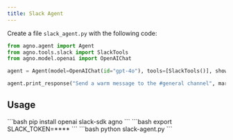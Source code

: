 ```yaml
---
title: Slack Agent
---
```


Create a file `slack_agent.py` with the following code:

```python slack_agent.py
from agno.agent import Agent
from agno.tools.slack import SlackTools
from agno.model.openai import OpenAIChat

agent = Agent(model=OpenAIChat(id="gpt-4o"), tools=[SlackTools()], show_tool_calls=True)

agent.print_response("Send a warm message to the #general channel", markdown=True)
```

## Usage

<Steps>
  <Snippet file="create-venv-step.mdx" />

  <Step title="Install libraries">
    ```bash
    pip install openai slack-sdk agno
    ```
  </Step>

  <Step title="Set environment variables">
    ```bash
    export SLACK_TOKEN=****
    ```
  </Step>

  <Step title="Run the agent">
    ```bash
    python slack-agent.py
    ```
  </Step>

</Steps>